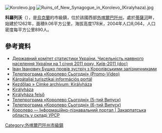 {{No footnotes|time=2015-09-16T15:07:42+00:00}}
{{coord|48|9|14|N|23|7|59|E|scale:30000|display=title}}

[[Image:Korolevo.jpg|thumb]]
[[Image:Ruins_of_New_Synagogue_in_Korolevo_(Kiralyhaza).jpg|right]]

'''科羅列沃'''（{{lang-uk|Королево}}），是[[烏克蘭|烏克蘭]]的市級鎮，位於該國西部[[外喀爾巴阡州|外喀爾巴阡州]]，處於[[蒂薩河|蒂薩河]]畔，始建於1262年，面積9.06平方公里，海拔高度178米，2004年人口8,064，人口密度每平方公里890人。

==參考資料==
*[https://web.archive.org/web/20121010205321/http://stat6.stat.lviv.ua/PXWEB2007/ukr/publ/2011/chnas.zip Державний комітет статистики України. Чисельність наявного населення України на 1 січня 2011 року, Київ-2011 (doc)]
* [http://rios.com.ua/news/25-bushko.html Іван Іванович Бушко провів зустріч з Королівськими залізничниками]{{dead link|date=2018年4月 |bot=InternetArchiveBot |fix-attempted=yes }}
* [http://www.youtube.com/watch?v=58sPLIc9gXQ Телепрограма «Королево Сьогодні» (Promo-Video)]
* [http://www.karpataljaturizmus.info/advanced_search_result.php?language=hu&ptID=4840 Kárpátaljai turisztikai információs portál]
* [http://www.karpatalja.ma/cimke/kiralyhaza/ Kezdőlap » Címke archívum: Királyháza]
* [https://djnaploja.wordpress.com/2016/02/17/kiralyhaza/ Királyháza]
* [http://www.kisvasut.hu/view_cikk.php?id=1841 Királyháza felső]
* [http://www.youtube.com/watch?v=ywh8fmUHPkU Телепрограма «Королево Сьогодні» (5-тий Випуск)]
* [http://www.youtube.com/watch?v=uIXB1AeaY30 Телепрограма «Королево Сьогодні» (6-тий Випуск)]
* [http://imsu-zakarpattja.com/mista-i-sela-zakarpatskoi-oblasti/vynogradivskyj-rajon/koroleve.html Королево — Інформаційно-пізнавальний портал | Закарпатська область у складі УРСР]

{{DEFAULTSORT:Королево}}
[[Category:外喀爾巴阡州市級鎮|Category:外喀爾巴阡州市級鎮]]


{{Zakarpattia-geo-stub}}